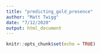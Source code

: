 ```yaml
---
title: "predicting_gold_presence"
author: "Matt Twigg"
date: "7/12/2020"
output: html_document
---
```


```r
knitr::opts_chunk$set(echo = TRUE)
```


